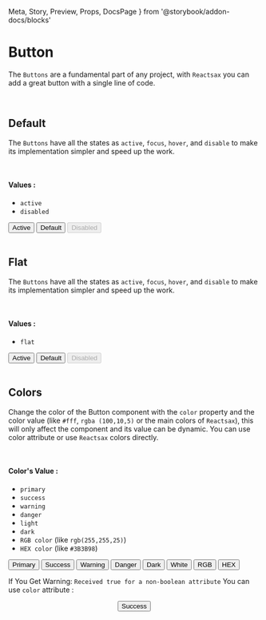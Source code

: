   Meta,
  Story,
  Preview,
  Props,
  DocsPage
} from '@storybook/addon-docs/blocks'

<Meta title='Button' component={Button} />

# Button

The `Buttons` are a fundamental part of any project, with `Reactsax` you can add a great button with a single line of code.

<br />

## Default

The `Buttons` have all the states as `active`, `focus`, `hover`, and `disable` to make its implementation simpler and speed up the work.

<br />

#### Values :

- `active`
- `disabled`

<Preview>
  <Story name='Active Button'>
    <Button active>Active</Button>
  </Story>
  <Story name='Default Button'>
    <Button>Default</Button>
  </Story>
  <Story name='Disable Button'>
    <Button disabled>Disabled</Button>
  </Story>
</Preview>

<br />
<br />

## Flat

The `Buttons` have all the states as `active`, `focus`, `hover`, and `disable` to make its implementation simpler and speed up the work.

<br />

#### Values :

- `flat`

<Preview>
  <Story name='Active Flat Button'>
    <Button flat active>
      Active
    </Button>
  </Story>
  <Story name='Default Flat Button'>
    <Button flat>Default</Button>
  </Story>
  <Story name='Disable Flat Button'>
    <Button flat disabled>
      Disabled
    </Button>
  </Story>
</Preview>

<br />
<br />

## Colors

Change the color of the Button component with the `color` property and the color value (like `#fff`, `rgba (100,10,5)` or the main colors of `Reactsax`), this will only affect the component and its value can be dynamic. You can use color attribute or use `Reactsax` colors directly.

<br />

#### Color's Value :

- `primary`
- `success`
- `warning`
- `danger`
- `light`
- `dark`
- `RGB color` (like `rgb(255,255,25)`)
- `HEX color` (like `#3B3B98`)

<Preview>
  <Story name='Primary'>
    <Button primary>Primary</Button>
  </Story>
  <Story name='Success'>
    <Button success>Success</Button>
  </Story>
  <Story name='Warning'>
    <Button warning>Warning</Button>
  </Story>
  <Story name='Danger'>
    <Button danger>Danger</Button>
  </Story>
  <Story name='Dark'>
    <Button dark>Dark</Button>
  </Story>
  <Story name='Light'>
    <Button light>White</Button>
  </Story>
  <Story name='RGB'>
    <Button color={'rgb(20, 255, 203)'}>RGB</Button>
  </Story>
  <Story name='HEX'>
    <Button color={'#626cfc'}>HEX</Button>
  </Story>
</Preview>

If You Get Warning:
`Received true for a non-boolean attribute`
You can use `color` attribute :

<Preview>
  <Story name='Color Alternative Syntax'>
    <center>
      <Button color={'success'}>Success</Button>
    </center>
  </Story>
</Preview>

<Props of={Button} />
